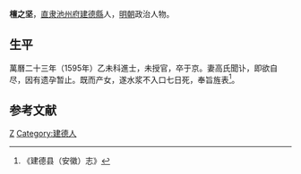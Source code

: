 '''檀之坚'''，[[直隶|直隶]][[池州府|池州府]][[建德縣|建德縣]]人，[[明朝|明朝]]政治人物。
 
== 生平 ==
萬曆二十三年（1595年）乙未科進士，未授官，卒于京。妻高氏聞讣，即欲自尽，因有遗孕暂止。既而产女，遂水浆不入口七日死，奉旨旌表<ref>《建德县（安徽）志》</ref>。

==参考文献==
{{reflist}}
 
{{明朝人物小作品}}
{{萬曆二十三年乙未科殿試金榜}}
{{DEFAULTSORT:Tan檀}}
[[Category:檀姓|Z]]
[[Category:建德人|Category:建德人]]